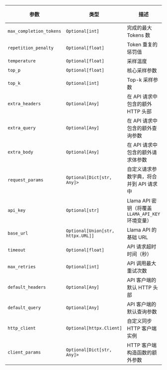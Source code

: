 | 参数                | 类型                               | 描述                                       | 默认值 |
|---------------------|------------------------------------|--------------------------------------------|--------|
| `max_completion_tokens` | `Optional[int]`                    | 完成的最大 Tokens 数                         | None   |
| `repetition_penalty` | `Optional[float]`                  | Token 重复的惩罚值                           | None   |
| `temperature`         | `Optional[float]`                  | 采样温度                                   | None   |
| `top_p`               | `Optional[float]`                  | 核心采样参数                                | None   |
| `top_k`               | `Optional[int]`                    | Top-k 采样参数                               | None   |
| `extra_headers`       | `Optional[Any]`                    | 在 API 请求中包含的额外 HTTP 头部            | None   |
| `extra_query`         | `Optional[Any]`                    | 在 API 请求中包含的额外查询参数              | None   |
| `extra_body`          | `Optional[Any]`                    | 在 API 请求中包含的额外请求体参数            | None   |
| `request_params`      | `Optional[Dict[str, Any]>`         | 自定义请求参数字典，将合并到 API 请求中      | None   |
| `api_key`             | `Optional[str]`                    | Llama API 密钥（将覆盖 `LLAMA_API_KEY` 环境变量） | None   |
| `base_url`            | `Optional[Union[str, httpx.URL]]`  | Llama API 的基础 URL                        | None   |
| `timeout`             | `Optional[float]`                  | API 请求超时时间（秒）                        | None   |
| `max_retries`         | `Optional[int]`                    | API 调用最大重试次数                         | None   |
| `default_headers`     | `Optional[Any]`                    | API 客户端的默认 HTTP 头部                   | None   |
| `default_query`       | `Optional[Any]`                    | API 客户端的默认查询参数                     | None   |
| `http_client`         | `Optional[httpx.Client]`           | 自定义同步 HTTP 客户端实例                   | None   |
| `client_params`       | `Optional[Dict[str, Any]>`         | HTTP 客户端构造函数的额外参数              | None   |